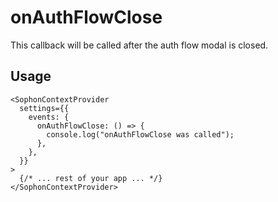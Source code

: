 
<EyeBrown label="Events" />

# onAuthFlowClose

This callback will be called after the auth flow modal is closed.

## Usage

```tsx
<SophonContextProvider
  settings={{
    events: {
      onAuthFlowClose: () => {
        console.log("onAuthFlowClose was called");
      },
    },
  }}
>
  {/* ... rest of your app ... */}
</SophonContextProvider>
```
